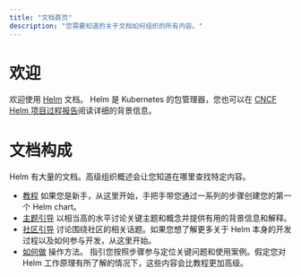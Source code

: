 ```yaml
---
title: "文档首页"
description: "您需要知道的关于文档如何组织的所有内容。"
---
```


# 欢迎

欢迎使用 [Helm](https://helm.sh/zh/) 文档。 Helm 是 Kubernetes 的包管理器，您也可以在 [CNCF Helm 项目过程报告](https://www.cncf.io/cncf-helm-project-journey/)阅读详细的背景信息。

# 文档构成

Helm 有大量的文档。高级组织概述会让您知道在哪里查找特定内容。

- [教程](/intro/index.mdx) 如果您是新手，从这里开始，手把手带您通过一系列的步骤创建您的第一个 Helm chart。
- [主题引导](/topics/index.mdx) 以相当高的水平讨论关键主题和概念并提供有用的背景信息和解释。
- [社区引导](/community/index.mdx) 讨论围绕社区的相关话题。如果您想了解更多关于 Helm 本身的开发过程以及如何参与开发，从这里开始。
- [如何做](/howto/index.mdx) 操作方法。 指引您按照步骤参与定位关键问题和使用案例。假定您对 Helm 工作原理有所了解的情况下，这些内容会比教程更加高级。



<DocCardList />
